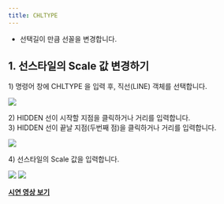 ```yaml
---
title: CHLTYPE
---
```


[image1]: ../../../../../assets/images/geometry/chltype/image1.png
[image2]: ../../../../../assets/images/geometry/chltype/image2.png
[image3]: ../../../../../assets/images/geometry/chltype/image3.png
[image4]: ../../../../../assets/images/geometry/chltype/image4.png

* 선택길이 만큼 선꼴을 변경합니다.

## **1\. 선스타일의 Scale 값 변경하기**

1\) 명령어 창에 CHLTYPE 을 입력 후, 직선(LINE) 객체를 선택합니다.  

![][image1]

2\) HIDDEN 선이 시작할 지점을 클릭하거나 거리를 입력합니다.  
3\) HIDDEN 선이 끝날 지점(두번째 점)을 클릭하거나 거리를 입력합니다.  

![][image2]

4\) 선스타일의 Scale 값을 입력합니다.  

![][image3]
![][image4]

[**<Icon name="youtube" class="emoji"/> 시연 영상 보기**](https://youtu.be/MBviatvK29I)